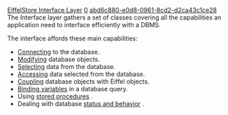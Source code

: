 [[Property:title|EiffelStore Interface Layer]]
[[Property:weight|0]]
[[Property:uuid|abd6c880-e0d8-0961-8cd2-d2ca43c1ce28]]
The Interface layer gathers a set of classes covering all the capabilities an application need to interface efficiently with a DBMS.

The interface affords these main capabilities:
*  [[Database Connection|Connecting]]  to the database. 
*  [[Data Modification|Modifying]]  database objects. 
*  [[Database Selection|Selecting]]  data from the database. 
*  [[Selection Access|Accessing]]  data selected from the database. 
*  [[Data Object Coupling|Coupling]]  database objects with Eiffel objects. 
*  [[Query variables|Binding variables]]  in a database query. 
* Using [[Stored Procedures|stored procedures]] . 
* Dealing with database [[Database control|status and behavior]] . 

{{note| '''Note''': In general, each of these capabilities corresponds to one EiffelStore class. }}

{{seealso| '''See Also''' <br/>
[[EiffelStore Implementation Layer|The implementation layer]]  }}




